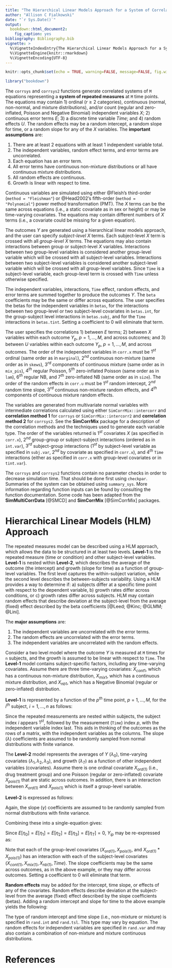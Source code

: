 ---
title: "The Hierarchical Linear Models Approach for a System of Correlated Equations with Multiple Variable Types"
author: "Allison C Fialkowski"
date: "`r Sys.Date()`"
output: 
  bookdown::html_document2: 
    fig_caption: yes
bibliography: Bibliography.bib
vignette: >
  %\VignetteIndexEntry{The Hierarchical Linear Models Approach for a System of Correlated Equations with Multiple Variable Types}
  %\VignetteEngine{knitr::rmarkdown}
  %\VignetteEncoding{UTF-8}
---

<style type="text/css">

h1.title {
  text-align: center;
}
h4.author { /* Header 4 - and the author and data headers use this too  */
  text-align: center;
}
h4.date { /* Header 4 - and the author and data headers use this too  */
  text-align: center;
}
</style>

```{r setup, include=FALSE}
knitr::opts_chunk$set(echo = TRUE, warning=FALSE, message=FALSE, fig.width = 6, fig.height = 4, cache = FALSE)
```

```{r, include=FALSE}
library("bookdown")
```

The `corrsys` and `corrsys2` functions generate correlated systems of `M` equations representing a **system of repeated measures** at `M` time points.  The equations may contain 1) ordinal ($r \geq 2$ categories), continuous (normal, non-normal, and mixture distributions), and/or count (regular and zero-inflated, Poisson and Negative Binomial) independent variables $X$; 2) continuous error terms $E$; 3) a discrete time variable $Time$; and 4) random effects $U$.  The random effects may be a random intercept, a random slope for time, or a random slope for any of the $X$ variables.  The **important assumptions** are:    

1) There are at least 2 equations with at least 1 independent variable total.      
2) The independent variables, random effect terms, and error terms are uncorrelated.    
3) Each equation has an error term.      
4) All error terms have continuous non-mixture distributions or all have continuous mixture distributions.      
5) All random effects are continuous.     
6) Growth is linear with respect to time.  

Continuous variables are simulated using either @Fleish's third-order (`method = "Fleishman"`) or @Head2002's fifth-order (`method = "Polynomial"`) power method transformation (PMT).  The $X$ terms can be the same across equations (i.e., a static covariate as in sex or height) or may be time-varying covariates.  The equations may contain different numbers of $X$ terms (i.e., a covariate could be missing for a given equation).       

The outcomes $Y$ are generated using a hierarchical linear models approach, and the user can specify *subject-level* $X$ terms.  Each subject-level $X$ term is crossed with all *group-level* $X$ terms.  The equations may also contain interactions between group or subject-level $X$ variables.  Interactions between two group-level variables is considered another group-level variable which will be crossed with all subject-level variables.  Interactions between two subject-level variables is considered another subject-level variable which will be crossed with all group-level variables.  Since `Time` is a subject-level variable, each group-level term is crossed with `Time` unless otherwise specified.       

The independent variables, interactions, `Time` effect, random effects, and error terms are summed together to produce the outcomes $Y$. The `beta` coefficients may be the same or differ across equations.  The user specifies the betas for the independent variables in `betas`, for the interactions between two group-level or two subject-level covariates in `betas.int`, for the group-subject level interactions in `betas.subj`, and for the `Time` interactions in `betas.tint`.  Setting a coefficient to 0 will eliminate that term.  

The user specifies the correlations 1) between $E$ terms; 2) between $X$ variables within each outcome $Y_p$, $p = 1, ..., M$, and across outcomes; and 3) between $U$ variables within each outcome $Y_p$, $p = 1, ..., M$, and across outcomes.  The order of the independent variables in `corr.x` must be $1^{st}$ ordinal (same order as in `marginal`), $2^{nd}$ continuous non-mixture (same order as in `skews`), $3^{rd}$ components of continuous mixture (same order as in `mix_pis`), $4^{th}$ regular Poisson, $5^{th}$ zero-inflated Poisson (same order as in `lam`), $6^{th}$ regular NB, and $7^{th}$ zero-inflated NB (same order as in `size`).  The order of the random effects in `corr.u` must be $1^{st}$ random intercept, $2^{nd}$ random time slope, $3^{rd}$ continuous non-mixture random effects, and $4^{th}$ components of continuous mixture random effects.     

The variables are generated from multivariate normal variables with intermediate correlations calculated using either `SimCorrMix::intercorr` and **correlation method 1** for `corrsys` or `SimCorrMix::intercorr2` and **correlation method 2** for `corrsys2`.  See the **SimCorrMix** package for a description of the correlation methods and the techniques used to generate each variable type.  The order of the variables returned is $1^{st}$ covariates $X$ (as specified in `corr.x`), $2^{nd}$ group-group or subject-subject interactions (ordered as in `int.var`), $3^{rd}$ subject-group interactions ($1^{st}$ by subject-level variable as specified in `subj.var`, $2^{nd}$ by covariate as specified in `corr.x`), and $4^{th}$ `Time` interactions (either as specified in `corr.x` with group-level covariates or in `tint.var`).    

The `corrsys` and `corrsys2` functions contain no parameter checks in order to decrease simulation time.  That should be done first using `checkpar`.  Summaries of the system can be obtained using `summary_sys`.  More information regarding function inputs can be found by consulting the function documentation.  Some code has been adapted from the **SimMultiCorrData** [@SMCD] and **SimCorrMix** [@SimCorrMix] packages.

# Hierarchical Linear Models (HLM) Approach {-}    

The repeated measures model can be described using a HLM approach, which allows the data to be structured in at least two levels.  **Level-1** is the repeated measure (time or condition) and other subject-level variables.  **Level-1** is nested within **Level-2**, which describes the average of the outcome (the intercept) and growth (slope for time) as a function of group-level variables.  The first level captures the within-subject variation, while the second level describes the between-subjects variability.  Using a HLM provides a way to determine if: a) subjects differ at a specific time point with respect to the dependent variable, b) growth rates differ across conditions, or c) growth rates differ across subjects.  HLM may contain random effects that describe deviation at the subject-level from the average (fixed) effect described by the beta coefficients [@Leed; @Kinc; @GLMM; @Lini].   

The **major assumptions** are:    

1) The independent variables are uncorrelated with the error terms.     
2) The random effects are uncorrelated with the error terms.    
3) The independent variables are uncorrelated with the random effects.

Consider a two level model where the outcome $Y$ is measured at `M` times for `n` subjects, and the growth is assumed to be linear with respect to `Time`.  The **Level-1** model contains subject-specific factors, including any time-varying covariates.  Assume there are three time-varying covariates: $X_{cont1}$, which has a continuous non-mixture distribution, $X_{mix1}$, which has a continuous mixture distribution, and $X_{nb1}$, which has a Negative Binomial (regular or zero-inflated) distribution.  

**Level-1** is represented by a function of the $p^{th}$ time point, $p = 1, ..., M$, for the $i^{th}$ subject, $i = 1, ..., n$ as follows:  

\begin{equation}   
Y_{ip} = \lambda_{i0} + \lambda_{i1}X_{i,cont(p1)} + \lambda_{i2}X_{i,mix(p1)} + \lambda_{i3}X_{i,nb(p1)} + \lambda_{iT}Time_{ip} + E_{ip}. (\#eq:System1)
\end{equation}   

Since the repeated measurements are nested within subjects, the subject index $i$ appears $1^{st}$, followed by the measurement (`Time`) index $p$, with the independent variable index last.  This aids in thinking of the outcomes as the rows of a matrix, with the independent variables as the columns.  The slope ($\lambda$) coefficients are assumed to be randomly sampled from normal distributions with finite variance.    

The **Level-2** model represents the averages of $Y$ ($\lambda_{0}$), time-varying covariates ($\lambda_{1}, \lambda_{2}, \lambda_{3}$), and growth ($\lambda_{T}$) as a function of other independent variables (covariates).  Assume there is one ordinal covariate $X_{ord(1)}$ (i.e., drug treatment group) and one Poisson (regular or zero-inflated) covariate $X_{pois(1)}$ that are static across outcomes.  In addition, there is an interaction between $X_{ord(1)}$ and $X_{pois(1)}$ which is itself a group-level variable.     

**Level-2** is expressed as follows:           

\begin{equation}    
\begin{split}    
\lambda_{0} &= \gamma_{00} + \gamma_{0,ord(1)}X_{ord(1)} + \gamma_{0,pois(1)}X_{pois(1)} + \gamma_{0,int1}X_{ord(1)} * X_{pois(1)} + \eta_{0} \\ 
\lambda_{1} &= \gamma_{10} + \gamma_{1,ord(1)}X_{ord(1)} + \gamma_{1,pois(1)}X_{pois(1)} + \gamma_{1,int1}X_{ord(1)} * X_{pois(1)} + \eta_{1} \\ 
\lambda_{2} &= \gamma_{20} + \gamma_{2,ord(1)}X_{ord(1)} + \gamma_{2,pois(1)}X_{pois(1)} + \gamma_{2,int1}X_{ord(1)} * X_{pois(1)} + \eta_{2} \\ 
\lambda_{3} &= \gamma_{30} + \gamma_{3,ord(1)}X_{ord(1)} + \gamma_{3,pois(1)}X_{pois(1)} + \gamma_{3,int1}X_{ord(1)} * X_{pois(1)} + \eta_{3} \\ 
\lambda_{T} &= \gamma_{T0} + \gamma_{T,ord(1)}X_{ord(1)} + \gamma_{T,pois(1)}X_{pois(1)} + \gamma_{T,int1}X_{ord(1)} * X_{pois(1)} + \eta_{T} 
\end{split}   
(\#eq:System2)
\end{equation}   

Again, the slope ($\gamma$) coefficients are assumed to be randomly sampled from normal distributions with finite variance.

Combining these into a single-equation gives:     

\begin{equation}    
\begin{split}    
Y_{ip} &= (\gamma_{00} + \gamma_{0,ord(1)}X_{i,ord(1)} + \gamma_{0,pois(1)}X_{i,pois(1)} + \gamma_{0,int1}X_{i,ord(1)} * X_{i,pois(1)} + \eta_{0}) \\
&\ \ \ + (\gamma_{10} + \gamma_{1,ord(1)}X_{i,ord(1)} + \gamma_{1,pois(1)}X_{i,pois(1)} + \gamma_{1,int1}X_{i,ord(1)} * X_{i,pois(1)} + \eta_{1}) * X_{i,cont(p1)} \\   
&\ \ \ + (\gamma_{20} + \gamma_{2,ord(1)}X_{i,ord(1)} + \gamma_{2,pois(1)}X_{i,pois(1)} + \gamma_{2,int1}X_{i,ord(1)} * X_{i,pois(1)} + \eta_{2}) * X_{i,mix(p1)} \\
&\ \ \ + (\gamma_{30} + \gamma_{3,ord(1)}X_{i,ord(1)} + \gamma_{3,pois(1)}X_{i,pois(1)} + \gamma_{3,int1}X_{i,ord(1)} * X_{i,pois(1)} + \eta_{3}) * X_{i,nb(p1)} \\ 
&\ \ \ + (\gamma_{T0} + \gamma_{T,ord(1)}X_{i,ord(1)} + \gamma_{T,ord(2)}X_{i,ord(2)} + \gamma_{T,pois(1)}X_{i,pois(1)} + \gamma_{T,int1}X_{i,ord(1)} * X_{i,pois(1)} \\
&\ \ \ + \eta_{T}) * Time_{ip} + E_{ip}.
\end{split}   
(\#eq:System3)
\end{equation}   

Since $E[\eta_{0}] = E[\eta_{1}] = E[\eta_{2}] = E[\eta_{3}] = E[\eta_{T}] = 0$, $Y_{ip}$ may be re-expressed as:              

\begin{equation}    
\begin{split}    
Y_{ip} &= \beta_{0} + \beta_{1}X_{i,ord(1)} + \beta_{2}X_{i,cont(p1)} + \beta_{3}X_{i,mix(p1)} + \beta_{4}X_{i,pois(1)} +
\beta_{5}X_{i,nb(p1)} + \beta_{int1}X_{i,ord(1)} * X_{i,pois(1)} \\
&\ \ \ + \beta_{T}Time_{ip} + (\beta_{subj1}X_{i,ord(1)} + \beta_{subj2}X_{i,pois(1)} + \beta_{subj3}X_{i,ord(1)} * X_{i,pois(1)}) * X_{i,cont(p1)} \\
&\ \ \ + (\beta_{subj4}X_{i,ord(1)} + \beta_{subj5}X_{i,pois(1)} + \beta_{subj6}X_{i,ord(1)} * X_{i,pois(1)}) * X_{i,mix(p1)} \\
&\ \ \ + (\beta_{subj7}X_{i,ord(1)} + \beta_{subj8}X_{i,pois(1)} + \beta_{subj9}X_{i,ord(1)} * X_{i,pois(1)}) * X_{i,nb(p1)} \\
&\ \ \ + (beta_{tint1} * X_{i,ord(1)} + beta_{tint2} * X_{i,pois(1)} + beta_{tint3}X_{i,ord(1)} * X_{i,pois(1)}) * Time_{ip} + E_{ip}.
\end{split}   
(\#eq:System4)
\end{equation}        

Note that each of the group-level covariates ($X_{ord(1)}, X_{pois(1)},$ and $X_{ord(1)} * X_{pois(1)}$) has an interaction with each of the subject-level covariates ($X_{cont(1)}, X_{mix(1)}, X_{nb(1)}, Time$).  The slope coefficients may be the same across outcomes, as in the above example, or they may differ across outcomes.  Setting a coefficient to 0 will eliminate that term.  

**Random effects** may be added for the intercept, time slope, or effects of any of the covariates.  Random effects describe deviation at the subject-level from the average (fixed) effect described by the slope coefficients (betas).  Adding a random intercept and slope for time to the above example yields the following:

\begin{equation}   
Y_{ip} = Y_{ip} + U_{i0} + U_{i1} * Time_{ip}. (\#eq:System5)  
\end{equation}

The type of random intercept and time slope (i.e., non-mixture or mixture) is specified in `rand.int` and `rand.tsl`.  This type may vary by equation.  The random effects for independent variables are specified in `rand.var` and may also contain a combination of non-mixture and mixture continuous distributions.

# References {-}

<script type="text/x-mathjax-config">
   MathJax.Hub.Config({  "HTML-CSS": { minScaleAdjust: 115, availableFonts: [] }  });
</script>
